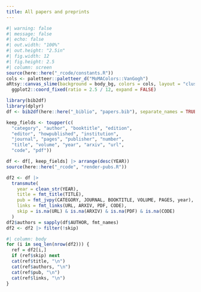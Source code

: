 ```yaml
---
title: All papers and preprints
---
```


```r
#| warning: false
#| message: false
#| echo: false
#| out.width: "100%"
#| out.height: "2.5in"
#| fig.width: 12
#| fig.height: 2.5
#| column: screen
source(here::here("_rcode/constants.R"))
cols <- paletteer::paletteer_d("MoMAColors::VanGogh")
aRtsy::canvas_slime(background = body_bg, colors = cols, layout = "clusters") +
  ggplot2::coord_fixed(ratio = 2.5 / 12, expand = FALSE)
```


```r
library(bib2df)
library(dplyr)
df <- bib2df(here::here("_biblio", "papers.bib"), separate_names = TRUE)

keep_fields <- toupper(c(
  "category", "author", "booktitle", "edition",
  "editor", "howpublished", "institution", 
  "journal", "pages", "publisher", "number",
  "title", "volume", "year", "arxiv", "url",
  "code", "pdf"))

df <- df[, keep_fields] |> arrange(desc(YEAR))
source(here::here("_rcode", "render-pubs.R"))

df2 <- df |>
  transmute(
    year = clean_str(YEAR),
    title = fmt_title(TITLE),
    pub = fmt_jvpy(CATEGORY, JOURNAL, BOOKTITLE, VOLUME, PAGES, year),
    links = fmt_links(URL, ARXIV, PDF, CODE),
    skip = is.na(URL) & is.na(ARXIV) & is.na(PDF) & is.na(CODE)
  )
df2$authors = sapply(df$AUTHOR, fmt_names)
df2 <- df2 |> filter(!skip)
```

```r
#| column: body
for (i in seq_len(nrow(df2))) {
  ref = df2[i,]
  if (ref$skip) next
  cat(ref$title, "\n")
  cat(ref$authors, "\n")
  cat(ref$pub, "\n")
  cat(ref$links, "\n")
}
```
